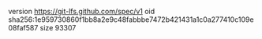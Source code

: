 version https://git-lfs.github.com/spec/v1
oid sha256:1e959730860f1bb8a2e9c48fabbbe7472b421431a1c0a277410c109e08faf587
size 93307
